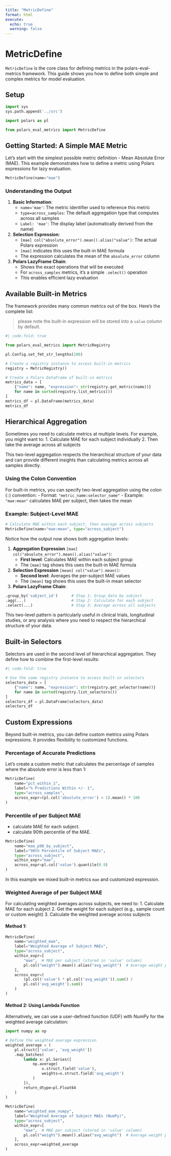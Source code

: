 ```yaml
---
title: "MetricDefine"
format: html
execute:
  echo: true
  warning: false
---
```


# MetricDefine

`MetricDefine` is the core class for defining metrics in the polars-eval-metrics framework. This guide shows you how to define both simple and complex metrics for model evaluation.

## Setup

```python
import sys
sys.path.append('../src')

import polars as pl 

from polars_eval_metrics import MetricDefine
```

## Getting Started: A Simple MAE Metric

Let's start with the simplest possible metric definition - Mean Absolute Error (MAE). This example demonstrates how to define a metric using Polars expressions for lazy evaluation.

```python
MetricDefine(name="mae")
```

### Understanding the Output

1. **Basic Information**:
   - `name='mae'`: The metric identifier used to reference this metric
   - `type=across_samples`: The default aggregation type that computes across all samples
   - `Label: 'mae'`: The display label (automatically derived from the name)

2. **Selection Expression**:
   - `[mae] col("absolute_error").mean().alias("value")`: The actual Polars expression
   - `[mae]` indicates this uses the built-in MAE formula
   - The expression calculates the mean of the `absolute_error` column

3. **Polars LazyFrame Chain**:
   - Shows the exact operations that will be executed
   - For `across_samples` metrics, it's a simple `.select()` operation
   - This enables efficient lazy evaluation

## Available Built-in Metrics

The framework provides many common metrics out of the box. Here's the complete list:

> please note the built-in expression will be stored into a `value` column by default. 

```python
#| code-fold: true

from polars_eval_metrics import MetricRegistry

pl.Config.set_fmt_str_lengths(200)

# Create a registry instance to access built-in metrics
registry = MetricRegistry()

# Create a Polars DataFrame of built-in metrics
metrics_data = [
    {"name": name, "expression": str(registry.get_metric(name))} 
    for name in sorted(registry.list_metrics())
]
metrics_df = pl.DataFrame(metrics_data)
metrics_df
```

## Hierarchical Aggregation

Sometimes you need to calculate metrics at multiple levels. For example, you might want to:
1. Calculate MAE for each subject individually
2. Then take the average across all subjects

This two-level aggregation respects the hierarchical structure of your data and can provide different insights than calculating metrics across all samples directly.

### Using the Colon Convention

For built-in metrics, you can specify two-level aggregation using the colon (`:`) convention:
- Format: `"metric_name:selector_name"`
- Example: `"mae:mean"` calculates MAE per subject, then takes the mean

### Example: Subject-Level MAE

```python
# Calculate MAE within each subject, then average across subjects
MetricDefine(name="mae:mean", type="across_subject")
```

Notice how the output now shows both aggregation levels:

1. **Aggregation Expression** `[mae] col("absolute_error").mean().alias("value")`:
   - **First level**: Calculates MAE within each subject group
   - The `[mae]` tag shows this uses the built-in MAE formula

2. **Selection Expression** `[mean] col("value").mean()`:
   - **Second level**: Averages the per-subject MAE values
   - The `[mean]` tag shows this uses the built-in mean selector

3. **Polars LazyFrame Chain**:

```python
.group_by('subject_id')      # Step 1: Group data by subject
.agg(...)                    # Step 2: Calculate for each subject
.select(...)                 # Step 3: Average across all subjects
```

This two-level pattern is particularly useful in clinical trials, longitudinal studies, or any analysis where you need to respect the hierarchical structure of your data.

## Built-in Selectors

Selectors are used in the second level of hierarchical aggregation. They define how to combine the first-level results:

```python
#| code-fold: true

# Use the same registry instance to access built-in selectors
selectors_data = [
    {"name": name, "expression": str(registry.get_selector(name))} 
    for name in sorted(registry.list_selectors())
]
selectors_df = pl.DataFrame(selectors_data)
selectors_df
```

## Custom Expressions

Beyond built-in metrics, you can define custom metrics using Polars expressions. 
It provides flexibility to customized functions.

### Percentage of Accurate Predictions

Let's create a custom metric that calculates the percentage of samples where the absolute error is less than 1:

```python
MetricDefine(
    name="pct_within_1",
    label="% Predictions Within +/- 1",
    type="across_samples",
    across_expr=(pl.col('absolute_error') < 1).mean() * 100
)
```

### Percentile of per Subject MAE

- calculate MAE for each subject. 
- calculate 90th percentile of the MAE.

```python
MetricDefine(
    name="mae_p90_by_subject",
    label="90th Percentile of Subject MAEs",
    type="across_subject",
    within_expr="mae",
    across_expr=pl.col('value').quantile(0.9)
)
```

In this example we mixed built-in metrics `mae` and 
customized expression. 

### Weighted Average of per Subject MAE

For calculating weighted averages across subjects, we need to:
1. Calculate MAE for each subject
2. Get the weight for each subject (e.g., sample count or custom weight)
3. Calculate the weighted average across subjects

#### Method 1: 

```python
MetricDefine(
    name="weighted_mae",
    label="Weighted Average of Subject MAEs",
    type="across_subject",
    within_expr=[
        "mae",  # MAE per subject (stored in 'value' column)
        pl.col("weight").mean().alias("avg_weight")  # Average weight per subject
    ],
    across_expr=(
        (pl.col('value') * pl.col('avg_weight')).sum() / 
        pl.col('avg_weight').sum()
    )
)
```

#### Method 2: Using Lambda Function
Alternatively, we can use a user-defined function (UDF) with NumPy for the weighted average calculation:

```python
import numpy as np

# Define the weighted average expression
weighted_average = (
    pl.struct(['value', 'avg_weight'])
    .map_batches(
        lambda x: pl.Series([
            np.average(
                x.struct.field('value'), 
                weights=x.struct.field('avg_weight')
            )
        ]),
        return_dtype=pl.Float64
    )
)
    
MetricDefine(
    name="weighted_mae_numpy",
    label="Weighted Average of Subject MAEs (NumPy)",
    type="across_subject",
    within_expr=[
        "mae",  # MAE per subject (stored in 'value' column)
        pl.col("weight").mean().alias("avg_weight")  # Average weight per subject
    ],
    across_expr=weighted_average
)
```
